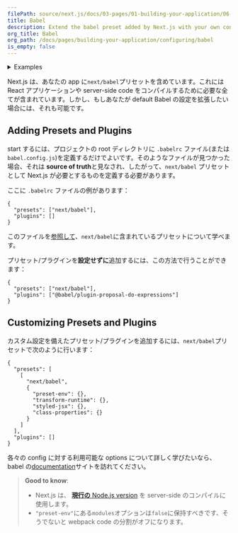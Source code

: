 ```yaml
---
filePath: source/next.js/docs/03-pages/01-building-your-application/06-configuring/08-babel.mdx
title: Babel
description: Extend the babel preset added by Next.js with your own configs.
org_title: Babel
org_path: /docs/pages/building-your-application/configuring/babel
is_empty: false
---
```


<details>
  <summary>Examples</summary>

- [babel 設定のカスタマイズ](https://github.com/vercel/next.js/tree/canary/examples/with-custom-babel-config)

</details>

Next.js は、あなたの app に`next/babel`プリセットを含めています。これには React アプリケーションや server-side code をコンパイルするために必要な全てが含まれています。しかし、もしあなたが default Babel の設定を拡張したい場合には、それも可能です。

## Adding Presets and Plugins

start するには、プロジェクトの root ディレクトリに `.babelrc` ファイル(または `babel.config.js`)を定義するだけでよいです。そのようなファイルが見つかった場合、それは **source of truth**と見なされ、したがって、`next/babel` プリセットとして Next.js が必要とするものを定義する必要があります。

ここに `.babelrc` ファイルの例があります：

```json:.babelrc
{
  "presets": ["next/babel"],
  "plugins": []
}
```

このファイルを[参照して](https://github.com/vercel/next.js/blob/canary/packages/next/src/build/babel/preset.ts)、`next/babel`に含まれているプリセットについて学べます。

プリセット/プラグインを**設定せずに**追加するには、この方法で行うことができます：

```json:.babelrc
{
  "presets": ["next/babel"],
  "plugins": ["@babel/plugin-proposal-do-expressions"]
}
```

## Customizing Presets and Plugins

カスタム設定を備えたプリセット/プラグインを追加するには、`next/babel`プリセットで次のように行います：

```json:.babelrc
{
  "presets": [
    [
      "next/babel",
      {
        "preset-env": {},
        "transform-runtime": {},
        "styled-jsx": {},
        "class-properties": {}
      }
    ]
  ],
  "plugins": []
}
```

各々の config に対する利用可能な options について詳しく学びたいなら、babel の[documentation](https://babeljs.io/docs/)サイトを訪れてください。

> **Good to know**:
>
> - Next.js は、 [**現行の** Node.js version](https://github.com/nodejs/release#release-schedule) を server-side のコンパイルに使用します。
> - `"preset-env"`にある`modules`オプションは`false`に保持すべきです、そうでないと webpack code の分割がオフになります。
